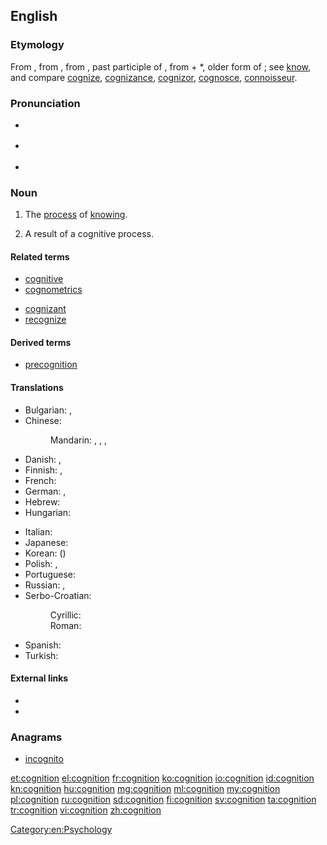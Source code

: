 ==English==

===Etymology===
From {{etyl|enm|en}} {{term|cognicion|lang=enm}}, from {{etyl|la|en}} {{term|cognitio||knowledge, perception, a judicial examination, trial|lang=la}}, from {{term|cognitus}}, past participle of {{term|cognoscere||to know}}, from {{term|co-||together}} + *{{term||gnoscere}}, older form of {{term|noscere||to know}}; see [[know]], and compare [[cognize]], [[cognizance]], [[cognizor]], [[cognosce]], [[connoisseur]].

===Pronunciation===
* {{a|RP}} {{IPA|/kɒɡˈnɪʃən/}}
* {{a|US}} {{IPA|/kɑɡˈnɪʃən/}}
* {{hyphenation|cog|ni|tion|lang=en}}

===Noun===
{{wikipedia}}
{{en-noun|~}}

# The [[process]] of [[know]]ing.
# {{context|countable|lang=en}} A result of a cognitive process.

====Related terms====
{{rel-top|terms related to ''cognition''}}
* [[cognitive]]
* [[cognometrics]]
{{rel-mid}}
* [[cognizant]]
* [[recognize]]
{{rel-bottom}}

====Derived terms====
* [[precognition]]

====Translations====
{{trans-top|process of knowing}}
* Bulgarian: {{t+|bg|познание|n|tr=poznánie}}, {{t+|bg|знание|n|tr=znánije}}
* Chinese:
*: Mandarin: {{t+|cmn|認知|sc=Hani}}, {{t+|cmn|认知|tr=rènzhī|sc=Hani}}, {{t+|cmn|認識|sc=Hani}}, {{t+|cmn|认识|tr=rènshi|sc=Hani}}
* Danish: {{t|da|kognition}}, {{t|da|erkendelse}}
* Finnish: {{t+|fi|kognitio}}, {{t+|fi|tajunta}}
* French: {{t+|fr|connaissance|f}}
* German: {{t+|de|Kognition|f}}, {{t+|de|Erkenntnis|f}}
* Hebrew: {{t|he|הכרה|f|tr=hakara|sc=Hebr}}
* Hungarian: {{t+|hu|megismerés}}
{{trans-mid}}
* Italian: {{t+|it|conoscenza|f}}
* Japanese: {{t|ja|認知|tr=にんち, ninchi|sc=Jpan}}
* Korean: {{t+|ko|인지|tr=inji|sc=Kore}} ({{t+|ko|認知|sc=Kore}})
* Polish: {{t|pl|poznanie|n}}, {{t|pl|percepcja|n}}
* Portuguese: {{t+|pt|cognição}}
* Russian: {{t+|ru|познание|n|tr=poznánije}}, {{t+|ru|восприятие|n|tr=vosprijátije}}
* Serbo-Croatian:
*: Cyrillic: {{t|sh|спознаја}}
*: Roman: {{t|sh|spoznaja|f}}
* Spanish: {{t+|es|cognición|f}}
* Turkish: {{t+|tr|biliş}}
{{trans-bottom}}

====External links====
* {{R:Webster 1913}}
* {{R:Century 1911}}

===Anagrams===
* [[incognito]]

[[Category:en:Psychology]]

[[et:cognition]]
[[el:cognition]]
[[fr:cognition]]
[[ko:cognition]]
[[io:cognition]]
[[id:cognition]]
[[kn:cognition]]
[[hu:cognition]]
[[mg:cognition]]
[[ml:cognition]]
[[my:cognition]]
[[pl:cognition]]
[[ru:cognition]]
[[sd:cognition]]
[[fi:cognition]]
[[sv:cognition]]
[[ta:cognition]]
[[tr:cognition]]
[[vi:cognition]]
[[zh:cognition]]